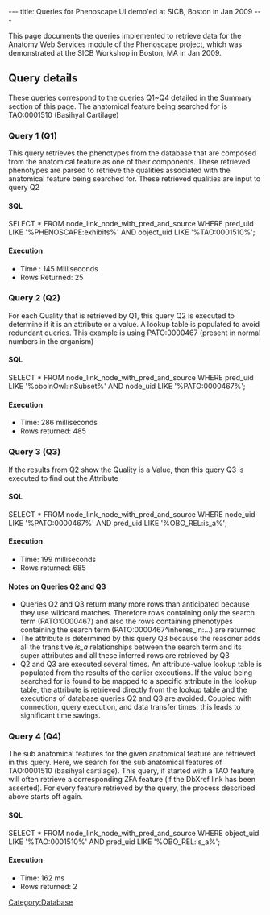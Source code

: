 ---
title: Queries for Phenoscape UI demo'ed at SICB, Boston in Jan 2009
---

This page documents the queries implemented to retrieve data for the Anatomy Web Services module of the Phenoscape project, which was demonstrated at the SICB Workshop in Boston, MA in Jan 2009.



==Query details==

These queries correspond to the queries Q1~Q4 detailed in the Summary section of this page. The anatomical feature being searched for is TAO:0001510 (Basihyal Cartilage)

===Query 1 (Q1)===
This query retrieves the phenotypes from the database that are composed from the anatomical feature as one of their components. These retrieved phenotypes are parsed to retrieve the qualities associated with the anatomical feature being searched for. These retrieved qualities are input to query Q2
====SQL====
<javascript>
SELECT 	* FROM
node_link_node_with_pred_and_source
WHERE
pred_uid LIKE '%PHENOSCAPE:exhibits%' AND
object_uid LIKE '%TAO:0001510%';
</javascript>
====Execution====
* Time : 145 Milliseconds
* Rows Returned: 25

===Query 2 (Q2)===
For each Quality that is retrieved by Q1, this query Q2 is executed to determine if it is an attribute or a value. A lookup table is populated to avoid redundant queries. This example is using PATO:0000467 (present in normal numbers in the organism)

====SQL====
<javascript>
SELECT 	* FROM
node_link_node_with_pred_and_source
WHERE
pred_uid LIKE '%oboInOwl:inSubset%' AND
node_uid LIKE '%PATO:0000467%';
</javascript>

====Execution====
* Time: 286 milliseconds
* Rows returned: 485

===Query 3 (Q3)===
If the results from Q2 show the Quality is a Value, then this query Q3 is executed to find out the Attribute

====SQL====
<javascript>
SELECT * FROM
node_link_node_with_pred_and_source
WHERE
node_uid LIKE '%PATO:0000467%' AND
pred_uid LIKE '%OBO_REL:is_a%';
</javascript>
====Execution====
* Time: 199 milliseconds
* Rows returned: 685
====Notes on Queries Q2 and Q3====
* Queries Q2 and Q3 return many more rows than anticipated because they use wildcard matches. Therefore rows containing only the search term (PATO:0000467) and also the rows containing phenotypes containing the search term (PATO:0000467^inheres_in:...) are returned
* The attribute is determined by this query Q3 because the reasoner adds all the transitive ''is_a'' relationships between the search term and its super attributes and all these inferred rows are retrieved by Q3
* Q2 and Q3 are executed several times. An attribute-value lookup table is populated from the results of the earlier executions. If the value being searched for is found to be mapped to a specific attribute in the lookup table, the attribute is retrieved directly from the lookup table and the executions of database queries Q2 and Q3 are avoided. Coupled with connection, query execution, and data transfer times, this leads to significant time savings.

===Query 4 (Q4)===
The sub anatomical features for the given anatomical feature are retrieved in this query. Here, we search for the sub anatomical features of TAO:0001510 (basihyal cartilage). This query, if started with a TAO feature, will often retrieve a corresponding ZFA feature (if the DbXref link has been asserted). For every feature retrieved by the query, the process described above starts off again.

====SQL====
<javascript>
SELECT * FROM
node_link_node_with_pred_and_source
WHERE
object_uid LIKE '%TAO:0001510%' AND
pred_uid LIKE '%OBO_REL:is_a%';
</javascript>

====Execution====
* Time: 162 ms
* Rows returned: 2

[[Category:Database]]